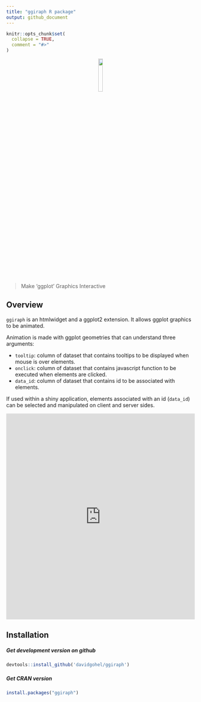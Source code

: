 ```yaml
---
title: "ggiraph R package"
output: github_document
---
```


```r
knitr::opts_chunk$set(
  collapse = TRUE,
  comment = "#>"
)
```

<p align="center">
  <img width="15%" src="https://www.ardata.fr/img/hexbin/ggiraph.svg">
</p>

> Make 'ggplot' Graphics Interactive

## Overview

`ggiraph` is an htmlwidget and a ggplot2 extension. It allows ggplot graphics to be animated. 

Animation is made with ggplot geometries that can understand three arguments:

* `tooltip`: column of dataset that contains tooltips to be displayed when mouse is over elements. 
* `onclick`: column of dataset that contains javascript function to be executed when elements are clicked. 
* `data_id`: column of dataset that contains id to be associated with elements. 

If used within a shiny application, elements associated with an id (`data_id`) 
can be selected and manipulated on client and server sides.

<iframe width="100%" height="550" src="https://www.youtube.com/embed/cJt5hlCi_do" frameborder="0" allowfullscreen></iframe>



## Installation 

##### Get development version on github

```r
devtools::install_github('davidgohel/ggiraph')
```

##### Get CRAN version

```r
install.packages("ggiraph")
```    

